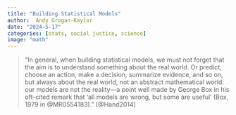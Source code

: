 ```yaml
---
title: "Building Statistical Models"
author:  Andy Grogan-Kaylor 
date: "2024-5-17"
categories: [stats, social justice, science]
image: "math"
---
```


> "In general, when building statistical models, we must not forget that the aim is to understand something about the real world. Or predict, choose an action, make a decision, summarize evidence, and so on, but always about the real world, not an abstract mathematical world: our models are not the reality—a point well made by George Box in his oft-cited remark that 'all models are wrong, but some are useful' (Box, 1979 in @MR0554183)." [@Hand2014]

